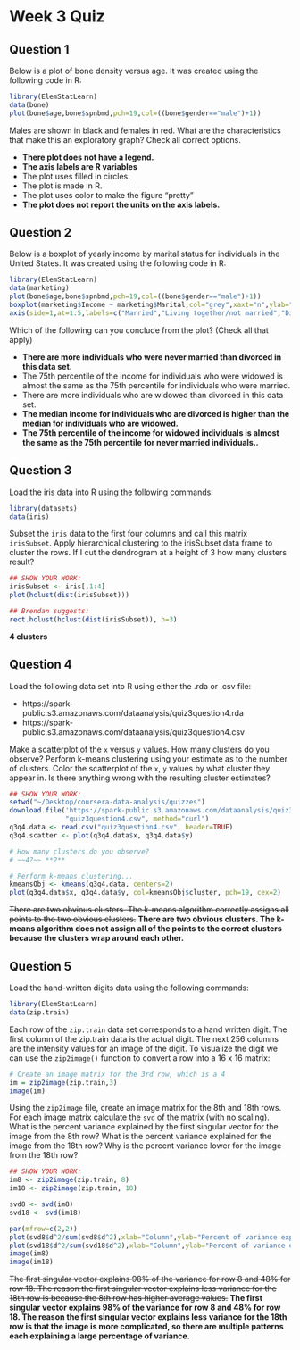 # Week 3 Quiz

## Question 1
Below is a plot of bone density versus age. It was created using the following
code in R:

```r
library(ElemStatLearn)
data(bone)
plot(bone$age,bone$spnbmd,pch=19,col=((bone$gender=="male")+1))
```

Males are shown in black and females in red. What are the characteristics that
make this an exploratory graph? Check all correct options.

+ **There plot does not have a legend.**
+ **The axis labels are R variables**
- The plot uses filled in circles.
- The plot is made in R.
- The plot uses color to make the figure "pretty"
+ **The plot does not report the units on the axis labels.**

## Question 2
Below is a boxplot of yearly income by marital status for individuals in the
United States. It was created using the following code in R:

```r
library(ElemStatLearn)
data(marketing)
plot(bone$age,bone$spnbmd,pch=19,col=((bone$gender=="male")+1))
boxplot(marketing$Income ~ marketing$Marital,col="grey",xaxt="n",ylab="Income",xlab="")
axis(side=1,at=1:5,labels=c("Married","Living together/not married","Divorced or separated","Widowed","Nevermarried"),las=2)
```

Which of the following can you conclude from the plot? (Check all that apply)

+ **There are more individuals who were never married than divorced in this data set.**
- The 75th percentile of the income for individuals who were widowed is almost the same as the 75th percentile for individuals who were married.
- There are more individuals who are widowed than divorced in this data set.
+ **The median income for individuals who are divorced is higher than the median for individuals who are widowed.**
+ **The 75th percentile of the income for widowed individuals is almost the same as the 75th percentile for never married individuals..**

## Question 3
Load the iris data into R using the following commands:

```r
library(datasets)
data(iris)
```

Subset the `iris` data to the first four columns and call this matrix
`irisSubset`. Apply hierarchical clustering to the irisSubset data frame to
cluster the rows. If I cut the dendrogram at a height of 3 how many clusters
result?

```r
## SHOW YOUR WORK:
irisSubset <- iris[,1:4]
plot(hclust(dist(irisSubset)))

## Brendan suggests:
rect.hclust(hclust(dist(irisSubset)), h=3)
```

**4 clusters**

## Question 4

Load the following data set into R using either the .rda or .csv file: 

* https://spark-public.s3.amazonaws.com/dataanalysis/quiz3question4.rda 
* https://spark-public.s3.amazonaws.com/dataanalysis/quiz3question4.csv 

Make a scatterplot of the `x` versus `y` values. How many clusters do you
observe? Perform k-means clustering using your estimate as to the number of
clusters. Color the scatterplot of the `x`, `y` values by what cluster they
appear in. Is there anything wrong with the resulting cluster estimates?

```r
## SHOW YOUR WORK:
setwd("~/Desktop/coursera-data-analysis/quizzes")
download.file('https://spark-public.s3.amazonaws.com/dataanalysis/quiz3question4.csv',
              "quiz3question4.csv", method="curl")
q3q4.data <- read.csv("quiz3question4.csv", header=TRUE)
q3q4.scatter <- plot(q3q4.data$x, q3q4.data$y)

# How many clusters do you observe?
# ~~4?~~ **2**

# Perform k-means clustering...
kmeansObj <- kmeans(q3q4.data, centers=2)
plot(q3q4.data$x, q3q4.data$y, col=kmeansObj$cluster, pch=19, cex=2)
```

~~There are two obvious clusters. The k-means algorithm correctly assigns all points to the two obvious clusters.~~
**There are two obvious clusters. The k-means algorithm does not assign all of the points to the correct clusters because the clusters wrap around each other.**

## Question 5
Load the hand-written digits data using the following commands:

```r
library(ElemStatLearn)
data(zip.train)
```

Each row of the `zip.train` data set corresponds to a hand written digit. The
first column of the zip.train data is the actual digit. The next 256 columns
are the intensity values for an image of the digit. To visualize the digit we
can use the `zip2image()` function to convert a row into a 16 x 16 matrix:

```r
# Create an image matrix for the 3rd row, which is a 4
im = zip2image(zip.train,3)
image(im)
```

Using the `zip2image` file, create an image matrix for the 8th and 18th rows.
For each image matrix calculate the `svd` of the matrix (with no scaling). What
is the percent variance explained by the first singular vector for the image
from the 8th row? What is the percent variance explained for the image from the
18th row? Why is the percent variance lower for the image from the 18th row?

```r
## SHOW YOUR WORK:
im8 <- zip2image(zip.train, 8)
im18 <- zip2image(zip.train, 18)

svd8 <- svd(im8)
svd18 <- svd(im18)

par(mfrow=c(2,2))
plot(svd8$d^2/sum(svd8$d^2),xlab="Column",ylab="Percent of variance explained",pch=19)
plot(svd18$d^2/sum(svd18$d^2),xlab="Column",ylab="Percent of variance explained",pch=19)
image(im8)
image(im18)
```

~~The first singular vector explains 98% of the variance for row 8 and 48% for row 18. The reason the first singular vector explains less variance for the 18th row is because the 8th row has higher average values.~~
**The first singular vector explains 98% of the variance for row 8 and 48% for row 18. The reason the first singular vector explains less variance for the 18th row is that the image is more complicated, so there are multiple patterns each explaining a large percentage of variance.**